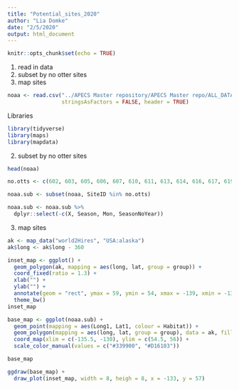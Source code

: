 ```yaml
---
title: "Potential_sites_2020"
author: "Lia Domke"
date: "2/5/2020"
output: html_document
---
```


```r
knitr::opts_chunk$set(echo = TRUE)
```

1. read in data
2. subset by no otter sites
3. map sites

```r
noaa <- read.csv("../APECS Master repository/APECS Master repo/ALL_DATA/noaa_seak_fish_atlas_CLEAN.csv",
                 stringsAsFactors = FALSE, header = TRUE)
```

Libraries
```r
library(tidyverse)
library(maps)
library(mapdata)
```
2. subset by no otter sites
```r
head(noaa)

no.otts <- c(602, 603, 605, 606, 607, 610, 611, 613, 614, 616, 617, 619, 620, 162,165)

noaa.sub <- subset(noaa, SiteID %in% no.otts)

noaa.sub <- noaa.sub %>%
  dplyr::select(-c(X, Season, Mon, SeasonNoYear))
```

3. map sites
```r
ak <- map_data("world2Hires", "USA:alaska")
ak$long <- ak$long - 360

inset_map <- ggplot() +
  geom_polygon(ak, mapping = aes(long, lat, group = group)) +
  coord_fixed(ratio = 1.3) +
  xlab("") +
  ylab("") +
  annotate(geom = "rect", ymax = 59, ymin = 54, xmax = -139, xmin = -132, fill = NA, colour = "red") +
  theme_bw()
inset_map

base_map <- ggplot(noaa.sub) +
  geom_point(mapping = aes(Long1, Lat1, colour = Habitat)) +
  geom_polygon(mapping = aes(long, lat, group = group), data = ak, fill = "#666666") +
  coord_map(xlim = c(-135.5, -130), ylim = c(54.5, 56)) +
  scale_color_manual(values = c("#339900", "#D16103"))

base_map 

ggdraw(base_map) + 
  draw_plot(inset_map, width = 8, heigh = 8, x = -133, y = 57)
```

